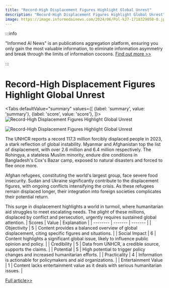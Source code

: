 ```yaml
---
title: "Record-High Displacement Figures Highlight Global Unrest"
description: "Record-High Displacement Figures Highlight Global Unrest"
image: https://image.informedainews.com/2024/06/Pol-kJ7-1718329050-0.jpg
---
```



:::info

"Informed AI News" is an publications aggregation platform, ensuring you only gain the most valuable information, to eliminate information asymmetry and break through the limits of information cocoons.  [Find out more >>](/)

:::

# Record-High Displacement Figures Highlight Global Unrest


<Tabs
	defaultValue="summary"
	values={[
	{label: 'summary', value: 'summary'},
	{label: 'score', value: 'score'},
]}>
<TabItem value="summary">
<img
  src="https://image.informedainews.com/2024/06/Pol-kJ7-1718329050-0.jpg"
  alt="Record-High Displacement Figures Highlight Global Unrest"
/>

<img
  src="https://image.informedainews.com/2024/06/Pol-E9E-1718329050-1.jpg"
  alt="Record-High Displacement Figures Highlight Global Unrest"
/>



The UNHCR reports a record 117.3 million forcibly displaced people in 2023, a stark reflection of global instability. Myanmar and Afghanistan top the list of displacement, with over 2.6 million and 6.4 million respectively. The Rohingya, a stateless Muslim minority, endure dire conditions in Bangladesh's Cox's Bazar camp, exposed to natural disasters and forced to flee once more.

Afghan refugees, constituting the world's largest group, face severe food insecurity. Sudan and Ukraine significantly contribute to the displacement figures, with ongoing conflicts intensifying the crisis. As these refugees remain displaced longer, their integration into foreign societies complicates their potential return.

This surge in displacement highlights a world in turmoil, where humanitarian aid struggles to meet escalating needs. The plight of these millions, displaced by conflict and persecution, urgently requires sustained global attention.
</TabItem>
<TabItem value="score">
	| Scores     | Value   | Explanation |
	| -------- | ------- | ------- |
	| Objectivity  | 5    | Content provides a balanced overview of global displacement, citing specific figures and situations.    |
	| Social Impact | 6     | Content highlights a significant global issue, likely to influence public opinion and policy.    |
	| Credibility    | 5    | Data from UNHCR, a credible source, supports the claims.    |
	| Potential    | 5    | High potential to trigger policy changes and increased humanitarian efforts.    |
	| Practicality    | 4    | Information is actionable for policymakers and aid organizations.    |
	| Entertainment Value    | 1    | Content lacks entertainment value as it deals with serious humanitarian issues.    |
</TabItem>
</Tabs>

[Full article>>](https://asia.nikkei.com/Politics/International-relations/Record-high-117m-people-displaced-worldwide-in-2023-UNHCR-says)
